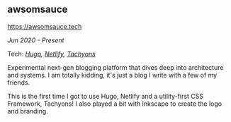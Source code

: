 ## awsomsauce

https://awsomsauce.tech

_Jun 2020 - Present_

Tech: _[Hugo](https://gohugo.io), [Netlify](https://netlify.com), [Tachyons](https://tachyons.io)_

Experimental next-gen blogging platform that dives deep into architecture and systems.
I am totally kidding, it's just a blog I write with a few of my friends.

This is the first time I got to use Hugo, Netlify and a utility-first CSS Framework, Tachyons!
I also played a bit with Inkscape to create the logo and branding.
